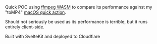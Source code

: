 

Quick POC using <a href="https://ffmpegwasm.netlify.app/">ffmpeg WASM</a> to compare its performance against my "toMP4" <a href="https://github.com/helblinglilly/mac-quick-actions">macOS quick action</a>.

Should not seriously be used as its performance is terrible, but it runs entirely client-side.

Built with SvelteKit and deployed to Cloudflare
